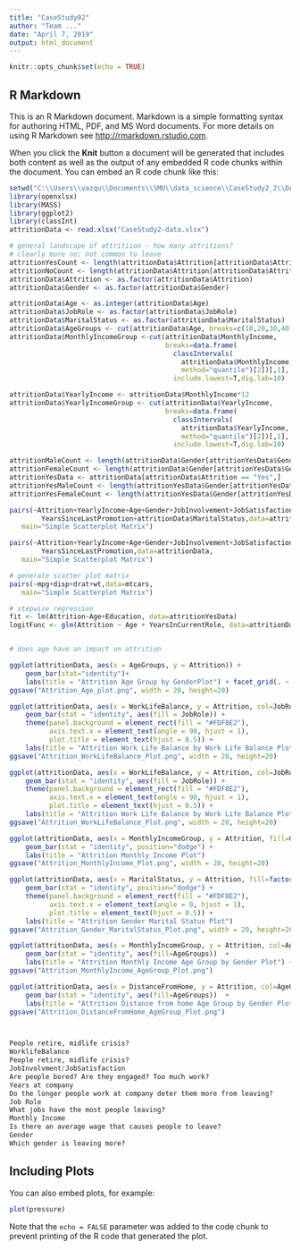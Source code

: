 ```yaml
---
title: "CaseStudy02"
author: "Team ..."
date: "April 7, 2019"
output: html_document
---
```


```r
knitr::opts_chunk$set(echo = TRUE)
```

## R Markdown

This is an R Markdown document. Markdown is a simple formatting syntax for authoring HTML, PDF, and MS Word documents. For more details on using R Markdown see <http://rmarkdown.rstudio.com>.

When you click the **Knit** button a document will be generated that includes both content as well as the output of any embedded R code chunks within the document. You can embed an R code chunk like this:

```r
setwd("C:\\Users\\vazqu\\Documents\\SMU\\data_science\\CaseStudy2_2\\DATA_SCIENCE_CS02")
library(openxlsx)
library(MASS)
library(ggplot2)
library(classInt)
attritionData <- read.xlsx("CaseStudy2-data.xlsx")

# general landscape of attritiion - how many attritions?
# clearly more no; not common to leave
attritionYesCount <- length(attritionData$Attrition[attritionData$Attrition== "Yes"]) # 237
attritionNoCount <- length(attritionData$Attrition[attritionData$Attrition== "No"]) # 1233
attritionData$Attrition <- as.factor(attritionData$Attrition)
attritionData$Gender <- as.factor(attritionData$Gender)

attritionData$Age <- as.integer(attritionData$Age)
attritionData$JobRole <- as.factor(attritionData$JobRole)
attritionData$MaritalStatus <- as.factor(attritionData$MaritalStatus)
attritionData$AgeGroups <- cut(attritionData$Age, breaks=c(10,20,30,40,50,60))
attritionData$MonthlyIncomeGroup <-cut(attritionData$MonthlyIncome, 
                                       breaks=data.frame(
                                         classIntervals(
                                           attritionData$MonthlyIncome, n=5,
                                           method="quantile")[2])[,1],
                                         include.lowest=T,dig.lab=10)

attritionData$YearlyIncome <- attritionData$MonthlyIncome*12
attritionData$YearlyIncomeGroup <- cut(attritionData$YearlyIncome, 
                                       breaks=data.frame(
                                         classIntervals(
                                           attritionData$YearlyIncome, n=5,
                                           method="quantile")[2])[,1],
                                         include.lowest=T,dig.lab=10)

attritionMaleCount <- length(attritionData$Gender[attritionYesData$Gender=="Male"])
attritionFemaleCount <- length(attritionData$Gender[attritionYesData$Gender == "Female"])
attritionYesData <- attritionData[attritionData$Attrition == "Yes",]
attritionYesMaleCount <- length(attritionYesData$Gender[attritionYesData$Gender=="Male"])
attritionYesFemaleCount <- length(attritionYesData$Gender[attritionYesData$Gender == "Female"])

pairs(~Attrition+YearlyIncome+Age+Gender+JobInvolvement+JobSatisfaction+JobLevel+Education+
        YearsSinceLastPromotion+attritionData$MaritalStatus,data=attritionData, 
   main="Simple Scatterplot Matrix")

pairs(~Attrition+YearlyIncome+Age+Gender+JobInvolvement+JobSatisfaction+JobLevel+Education+
        YearsSinceLastPromotion,data=attritionData, 
   main="Simple Scatterplot Matrix")

# generate scatter plot matrix
pairs(~mpg+disp+drat+wt,data=mtcars, 
   main="Simple Scatterplot Matrix")

# stepwise regression
fit <- lm(Attrition~Age+Education, data=attritionYesData)
logitFunc <- glm(Attrition ~ Age + YearsInCurrentRole, data=attritionData)


# does age have an impact on attrition

ggplot(attritionData, aes(x = AgeGroups, y = Attrition)) +
    geom_bar(stat="identity")+
    labs(title = "Attrition Age Group by GenderPlot") + facet_grid(. ~ Gender)
ggsave("Attrition_Age_plot.png", width = 20, height=20)

ggplot(attritionData, aes(x = WorkLifeBalance, y = Attrition, col=JobRole)) +
    geom_bar(stat = "identity", aes(fill = JobRole)) +
    theme(panel.background = element_rect(fill = "#FDF8E2"),
          axis.text.x = element_text(angle = 90, hjust = 1),
          plot.title = element_text(hjust = 0.5)) +
    labs(title = "Attrition Work Life Balance by Work Life Balance Plot") + facet_grid(. ~ Gender)
ggsave("Attrition_WorkLifeBalance_Plot.png", width = 20, height=20)

ggplot(attritionData, aes(x = WorkLifeBalance, y = Attrition, col=JobRole)) +
    geom_bar(stat = "identity", aes(fill = JobRole)) +
    theme(panel.background = element_rect(fill = "#FDF8E2"),
          axis.text.x = element_text(angle = 90, hjust = 1),
          plot.title = element_text(hjust = 0.5)) +
    labs(title = "Attrition Work Life Balance by Work Life Balance Plot") + facet_grid(. ~ Gender)
ggsave("Attrition_WorkLifeBalance_Plot.png", width = 20, height=20)

ggplot(attritionData, aes(x = MonthlyIncomeGroup, y = Attrition, fill=Gender)) +
    geom_bar(stat = "identity", position="dodge") +
    labs(title = "Attrition Monthly Income Plot")
ggsave("Attrition_MonthlyIncome_Plot.png", width = 20, height=20)

ggplot(attritionData, aes(x = MaritalStatus, y = Attrition, fill=factor(JobRole))) +
    geom_bar(stat = "identity", position="dodge") +
    theme(panel.background = element_rect(fill = "#FDF8E2"),
          axis.text.x = element_text(angle = 0, hjust = 1),
          plot.title = element_text(hjust = 0.5)) +
    labs(title = "Attrition Gender Marital Status Plot") 
ggsave("Attrition_Gender_MaritalStatus_Plot.png", width = 20, height=20)

ggplot(attritionData, aes(x = MonthlyIncomeGroup, y = Attrition, col=AgeGroups)) +
    geom_bar(stat = "identity", aes(fill=AgeGroups))  +
    labs(title = "Attrition Monthly Income Age Group by Gender Plot") + facet_grid(. ~ Gender)
ggsave("Attrition_MonthlyIncome_AgeGroup_Plot.png")

ggplot(attritionData, aes(x = DistanceFromHome, y = Attrition, col=AgeGroups)) +
    geom_bar(stat = "identity", aes(fill=AgeGroups))  +
    labs(title = "Attrition Distance from home Age Group by Gender Plot") + facet_grid(. ~ Gender)
ggsave("Attrition_DistanceFromHome_AgeGroup_Plot.png")



People retire, midlife crisis?
WorklifeBalance
People retire, midlife crisis?
JobInvolvment/JobSatisfaction
Are people bored? Are they engaged? Too much work?
Years at company
Do the longer people work at company deter them more from leaving?
Job Role
What jobs have the most people leaving? 
Monthly Income
Is there an average wage that causes people to leave?
Gender
Which gender is leaving more? 


```

## Including Plots

You can also embed plots, for example:

```r
plot(pressure)
```

Note that the `echo = FALSE` parameter was added to the code chunk to prevent printing of the R code that generated the plot.
